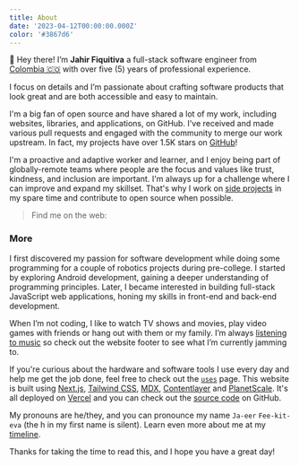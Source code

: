 ```yaml
---
title: About
date: '2023-04-12T00:00:00.000Z'
color: '#3867d6'
---
```


👋 Hey there! I’m **Jahir Fiquitiva** a full-stack software engineer from [Colombia 🇨🇴](https://www.google.com/maps/place/Colombia/@4,-72z/) with over five (5) years of professional experience.

I focus on details and I’m passionate about crafting software products that look great and are both accessible and easy to maintain.

I'm a big fan of open source and have shared a lot of my work, including websites, libraries, and applications, on GitHub. I've received and made various pull requests and engaged with the community to merge our work upstream. In fact, my projects have over 1.5K stars on [GitHub](https://github.com/jahirfiquitiva)!

I'm a proactive and adaptive worker and learner, and I enjoy being part of globally-remote teams where people are the focus and values like trust, kindness, and inclusion are important. I'm always up for a challenge where I can improve and expand my skillset. That's why I work on [side projects](/projects) in my spare time and contribute to open source when possible.

> <div className={'flex flex-wrap items-center gap-16'}><span>Find me on the web:</span><SocialLinks /></div>

<h3>More</h3>

I first discovered my passion for software development while doing some programming for a couple of robotics projects during pre-college. I started by exploring Android development, gaining a deeper understanding of programming principles. Later, I became interested in building full-stack JavaScript web applications, honing my skills in front-end and back-end development.

When I’m not coding, I like to watch TV shows and movies, play video games with friends or hang out with them or my family. I’m always [listening to music](/dashboard) so check out the website footer to see what I’m currently jamming to.

If you're curious about the hardware and software tools I use every day and help me get the job done, feel free to check out the [`uses`](/uses) page. This website is built using [Next.js](https://nextjs.org/), [Tailwind CSS](https://tailwindcss.com/), [MDX](https://mdxjs.com/), [Contentlayer](http://contentlayer.dev/) and [PlanetScale](https://planetscale.com/). It's all deployed on [Vercel](https://vercel.com/) and you can check out the [source code](https://github.com/jahirfiquitiva/jahir.dev) on GitHub.

My pronouns are he/they, and you can pronounce my name `Ja-eer` `Fee-kit-eva` (the h in my first name is silent). Learn even more about me at my [timeline](https://timeline.jahir.dev/).

Thanks for taking the time to read this, and I hope you have a great day!